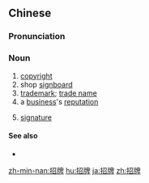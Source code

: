 ==Chinese==
{{zh-forms}}

===Pronunciation===
{{zh-pron
|m=zhāopái,tl=y
|c=ziu1 paai4
|mn=chiau-pâi
|cat=n
}}

===Noun===
{{zh-noun}}

# [[copyright]]
# shop [[signboard]]
# [[trademark]]; [[trade name]]
# a [[business]]'s [[reputation]]
# {{qualifier|as a modifier}} [[signature]]
#: {{zh-x|招牌 菜|'''signature''' dish}}

====See also====
* {{zh-l|牌子}}

[[zh-min-nan:招牌]]
[[hu:招牌]]
[[ja:招牌]]
[[zh:招牌]]